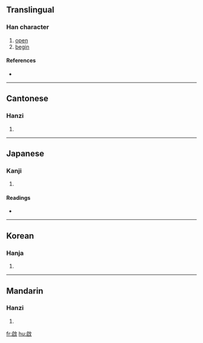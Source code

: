 {{see|啓|启}}
==Translingual==

===Han character===
{{Han char|rn=66|rad=攴|as=07|sn=11|four=3860<sub>4</sub>|canj=竹口人大 (HROK)}}

# [[open]]
# [[begin]]

====References====
* {{Han ref|kx=0196.261|dkj=03821|hdz=21463.080|uh=555F|ud=21855|bh=B1D2|bd=45522}}

----

==Cantonese==

===Hanzi===
{{yue-hanzi|jyut=kai2|y=kai2}}

# {{defn|Cantonese}}

----

==Japanese==

===Kanji===
{{ja-kanji|grade=|rs=攴07}}

# {{defn|Japanese}}

====Readings====
* {{ja-readings|on=[[けい]] (kei)|kun=[[ひらく]] (hiraku), [[もうす]] (mousu)}}

----

==Korean==

===Hanja===
{{ko-hanja|hangeul=계|rv=gye|mr=kye}}

# {{defn|Korean}}

----

==Mandarin==

===Hanzi===
{{cmn-hanzi|sim=启|pin=[[fēi]] ([[fei1]]), [[qǐ]] ([[qi3]])|wg=fei<sup>1</sup>, ch'i<sup>3</sup>}}

# {{defn|Mandarin}}

[[fr:啟]]
[[hu:啟]]